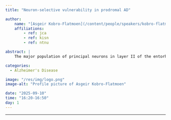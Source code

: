 ```yaml
---
title: "Neuron-selective vulnerability in prodromal AD"

author:
    name: "[Asgeir Kobro-Flatmoen](/content/people/speakers/kobro-flatmoen/index.qmd)"
    affiliations:
        - ref: jca
        - ref: kisn
        - ref: ntnu

abstract: |
    The major population of principal neurons in layer II of the entorhinal cortex expresses especially high levels of the glycoprotein reelin. These neurons are prone to a very early increase in Aβ and, subsequently, the formation of p-tau, but the reasons for this remain unknown. Our recent experiments on these neurons indicate that, in a senescent physiology predisposing to frequent inflammation-driven Aβ production bursts, Aβ will form complexes with reelin. Crucially, these complexes can accumulate to extraordinarily high levels, effectively removing signaling competent reelin, and thereby trigger the formation of p-tau.

categories:
  - Alzheimer's Disease

image: "/res/img/logo.png"
image-alt: "Profile picture of Asgeir Kobro-Flatmoen"

date: "2025-09-10"
time: "16:20-16:50"
day: 1
---
```


***

<!-- <object data="/res/quarto.pdf" type="application/pdf" width="100%" height="600">
</object> -->